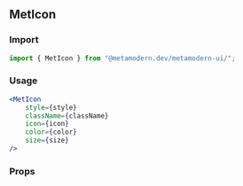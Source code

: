 <!--- MetIcon.stories.mdx -->


<Meta title="MDX/MetIcon" component={MetIcon} />

## MetIcon

### Import

```jsx
import { MetIcon } from "@metamodern.dev/metamodern-ui/";
```

### Usage

```jsx
<MetIcon
    style={style}
    className={className}
    icon={icon}
    color={color}
    size={size}
/>
```

### Props

<ArgsTable of={MetIcon} />
